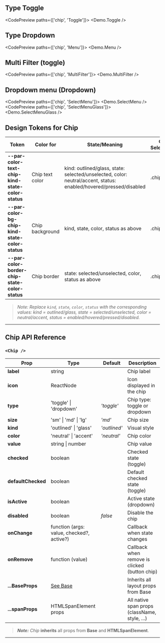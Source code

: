
## Type Toggle

<CodePreview paths={['chip', 'Toggle']}>
  <Demo.Toggle />
</CodePreview>

## Type Dropdown

<CodePreview paths={['chip', 'Menu']}>
  <Demo.Menu />
</CodePreview>

## Multi Filter (toggle)

<CodePreview paths={['chip', 'MultiFilter']}>
  <Demo.MultiFilter />
</CodePreview>

## Dropdown menu (Dropdown)

<CodePreview paths={['chip', 'SelectMenu']}>
  <Demo.SelectMenu />
</CodePreview>
<CodePreview paths={['chip', 'SelectMenuGlass']}>
  <Demo.SelectMenuGlass />
</CodePreview>

## Design Tokens for Chip

| **Token**                                         | **Color for**   | **State/Meaning**                                                                                                 | **CSS Selector(s)** |
| ------------------------------------------------- | --------------- | ----------------------------------------------------------------------------------------------------------------- | ------------------- |
| **--par-color-text-chip-kind-state-color-status** | Chip text color | kind: outlined/glass, state: selected/unselected, color: neutral/accent, status: enabled/hovered/pressed/disabled | .chip               |
| **--par-color-bg-chip-kind-state-color-status**   | Chip background | kind, state, color, status as above                                                                               | .chip               |
| **--par-color-border-chip-state-color-status**    | Chip border     | state: selected/unselected, color, status as above                                                                | .chip               |

> _Note: Replace `kind`, `state`, `color`, `status` with the corresponding values: kind = outlined/glass, state = selected/unselected, color = neutral/accent, status = enabled/hovered/pressed/disabled._

---

## Chip API Reference

### `<Chip />`

| **Prop**           | **Type**                                  | **Default**  | **Description**                               |
| ------------------ | ----------------------------------------- | ------------ | --------------------------------------------- |
| **label**          | string                                    |              | Chip label                                    |
| **icon**           | ReactNode                                 |              | Icon displayed in the chip                    |
| **type**           | 'toggle' \| 'dropdown'                    | _'toggle'_   | Chip type: toggle or dropdown                 |
| **size**           | 'sm' \| 'md' \| 'lg'                      | _'md'_       | Chip size                                     |
| **kind**           | 'outlined' \| 'glass'                     | _'outlined'_ | Visual style                                  |
| **color**          | 'neutral' \| 'accent'                     | _'neutral'_  | Chip color                                    |
| **value**          | string \| number                          |              | Chip value                                    |
| **checked**        | boolean                                   |              | Checked state (toggle)                        |
| **defaultChecked** | boolean                                   |              | Default checked state (toggle)                |
| **isActive**       | boolean                                   |              | Active state (dropdown)                       |
| **disabled**       | boolean                                   | _false_      | Disable the chip                              |
| **onChange**       | function (args: value, checked?, active?) |              | Callback when state changes                   |
| **onRemove**       | function (value)                          |              | Callback when remove is clicked (button chip) |
| **...BaseProps**   | [See Base](../Base)                       |              | Inherits all layout props from Base           |
| **...spanProps**   | HTMLSpanElement props                     |              | All native span props (className, style, ...) |

> **_Note:_** _Chip_ **inherits** all props from **Base** and **HTMLSpanElement**.

---
